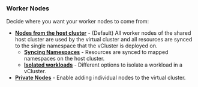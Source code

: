 ### Worker Nodes

Decide where you want your worker nodes to come from:

- **[Nodes from the host cluster](../../../worker-nodes/host-nodes)** - (Default) All worker nodes of the shared host cluster are used by the virtual cluster and all resources are synced to the single namespace that the vCluster is deployed on.
  - **[Syncing Namespaces](../../../../configure/vcluster-yaml/sync/from-host/nodes)** - Resources are synced to mapped namespaces on the host cluster.
  - **[Isolated workloads](../../../worker-nodes/host-nodes/isolated-workloads)** - Different options to isolate a workload in a vCluster.
- **[Private Nodes](../../../worker-nodes/private-nodes)** - Enable adding individual nodes to the virtual cluster.
